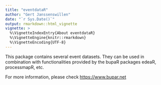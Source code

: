 ---
title: "eventdataR"
author: "Gert Janssenswillen"
date: "`r Sys.Date()`"
output: rmarkdown::html_vignette
vignette: >
  %\VignetteIndexEntry{About eventdataR}
  %\VignetteEngine{knitr::rmarkdown}
  %\VignetteEncoding{UTF-8}
---
This package contains several event datasets. They can be used in combination with functionalities provided by the bupaR packages edeaR, processmapR, etc.

For more information, please check <https://www.bupar.net>
